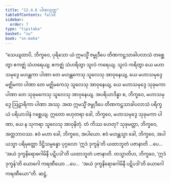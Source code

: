```yaml
---
title: "12.4.6 ပါဏသုတ္တ"
tableOfContents: false
sidebar:
  order: 7
type: "tipitaka"
basket: "su"
book: "sn-maha"
---
```



<DynamicBreadcrumb />

<Division number="1106" book="sn-maha">

<Paragraph number="2330" book="sn-maha">
“သေယျထာပိ, ဘိက္ခဝေ, ပုရိသော ယံ ဣမသ္မိံ ဇမ္ဗုဒီပေ တိဏကဋ္ဌသာခါပလာသံ တစ္ဆေတွာ ဧကဇ္ဈံ သံဟရေယျ; ဧကဇ္ဈံ သံဟရိတွာ သူလံ ကရေယျ. သူလံ ကရိတွာ ယေ မဟာသမုဒ္ဒေ မဟန္တကာ ပါဏာ တေ မဟန္တကေသု သူလေသု အာဝုနေယျ, ယေ မဟာသမုဒ္ဒေ မဇ္ဈိမကာ ပါဏာ တေ မဇ္ဈိမကေသု သူလေသု အာဝုနေယျ, ယေ မဟာသမုဒ္ဒေ သုခုမကာ ပါဏာ တေ သုခုမကေသု သူလေသု အာဝုနေယျ. အပရိယာဒိန္နာ စ, ဘိက္ခဝေ, မဟာသမုဒ္ဒေ ဩဠာရိကာ ပါဏာ အဿု.
</Paragraph>

<Paragraph number="2331" book="sn-maha">
အထ ဣမသ္မိံ ဇမ္ဗုဒီပေ တိဏကဋ္ဌသာခါပလာသံ ပရိက္ခယံ ပရိယာဒါနံ ဂစ္ဆေယျ. ဣတော ဗဟုတရာ ခေါ, ဘိက္ခဝေ, မဟာသမုဒ္ဒေ သုခုမကာ ပါဏာ, ယေ န သုကရာ သူလေသု အာဝုနိတုံ. တံ ကိဿ ဟေတု? သုခုမတ္တာ, ဘိက္ခဝေ, အတ္တဘာဝဿ. ဧဝံ မဟာ ခေါ, ဘိက္ခဝေ, အပါယော. ဧဝံ မဟန္တသ္မာ ခေါ, ဘိက္ခဝေ, အပါယသ္မာ ပရိမုတ္တော ဒိဋ္ဌိသမ္ပန္နော ပုဂ္ဂလော ‘ဣဒံ ဒုက္ခန်’တိ ယထာဘူတံ ပဇာနာတိ …ပေ…  ‘အယံ ဒုက္ခနိရောဓဂါမိနီ ပဋိပဒါ’တိ ယထာဘူတံ ပဇာနာတိ.
</Paragraph>

<Paragraph number="2332" book="sn-maha">
တသ္မာတိဟ, ဘိက္ခဝေ, ‘ဣဒံ ဒုက္ခန်’တိ ယောဂေါ ကရဏီယော …ပေ…  ‘အယံ ဒုက္ခနိရောဓဂါမိနီ ပဋိပဒါ’တိ ယောဂေါ ကရဏီယော”တိ.

</Paragraph>
</Division>

<Paragraph number="2333" type="center" book="sn-maha">
ဆဋ္ဌံ.
</Paragraph>